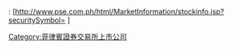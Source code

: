 {{link-en|菲律賓股票交易所|Philippine Stock Exchange|PSE}}: [http://www.pse.com.ph/html/MarketInformation/stockinfo.jsp?securitySymbol={{{1}}} {{{1}}}]<includeonly>[[Category:菲律賓證券交易所上市公司]]</includeonly><noinclude>

[[Category:股票代码模板|{{PAGENAME}}]]<noinclude>


{{doc|content=
Provides a link based on a [[Philippine Stock Exchange]] stock symbol.

Please remember to categorize articles which use this template under {{cat|Companies listed on the Philippine Stock Exchange}}.

=== How to use this template ===
Type the following, replacing ''XXXX'' with the company's stock symbol:

:<code><nowiki>{{pse|XXXX}}</nowiki></code>

;Example
:<code><nowiki>{{pse|PAL}}</nowiki></code>

====For companies with multiple classes of stock====
Type the following, replacing ''ABC.X'', ''ABC.Y'' with the company's stock symbols:

:<code><nowiki>{{pse|ABC.X|ABC.Y}}</nowiki></code>

;Example
:<code><nowiki>{{pse|ABS|ABSP}}}</nowiki></code>

== see also ==
{{tl|Pse2}}

<!--ADD CATEGORIES BELOW THIS LINE-->


<!--ADD INTERWIKIS BELOW THIS LINE-->
}}

</noinclude>